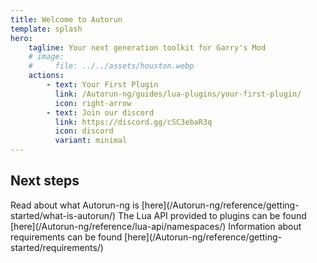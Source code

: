 ```yaml
---
title: Welcome to Autorun
template: splash
hero:
    tagline: Your next generation toolkit for Garry's Mod
    # image:
    #     file: ../../assets/houston.webp
    actions:
        - text: Your First Plugin
          link: /Autorun-ng/guides/lua-plugins/your-first-plugin/
          icon: right-arrow
        - text: Join our discord
          link: https://discord.gg/cSC3ebaR3q
          icon: discord
          variant: minimal
---
```



## Next steps

<CardGrid stagger>
    <Card title="About" icon="pencil">
        Read about what Autorun-ng is [here](/Autorun-ng/reference/getting-started/what-is-autorun/)
    </Card>
    <Card title="Lua API" icon="moon">
        The Lua API provided to plugins can be found [here](/Autorun-ng/reference/lua-api/namespaces/)
    </Card>
    <Card title="Requirements" icon="document">
        Information about requirements can be found [here](/Autorun-ng/reference/getting-started/requirements/)
    </Card>
</CardGrid>
